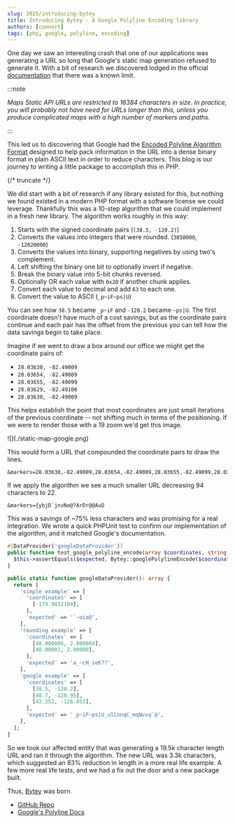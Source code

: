 ```yaml
---
slug: 2025/introducing-bytey
title: Introducing Bytey - A Google Polyline Encoding library
authors: [connort]
tags: [php, google, polyline, encoding]
---
```


One day we saw an interesting crash that one of our applications was generating a URL so long that Google's static map generation refused to generate it. With a bit of research we discovered lodged in the official [documentation](https://developers.google.com/maps/documentation/maps-static/start#url-size-restriction) that there was a known limit.

:::note

_Maps Static API URLs are restricted to 16384 characters in size. In practice, you will probably not have need for URLs longer than this, unless you produce complicated maps with a high number of markers and paths._

:::

This led us to discovering that Google had the [Encoded Polyline Algorithm Format](https://developers.google.com/maps/documentation/utilities/polylinealgorithm) designed to help pack information in the URL into a dense binary format in plain ASCII text in order to reduce characters. This blog is our journey to writing a little package to accomplish this in PHP.

{/* truncate */}

We did start with a bit of research if any library existed for this, but nothing we found existed in a modern PHP format with a software license we could leverage. Thankfully this was a 10-step algorithm that we could implement in a fresh new library. The algorithm works roughly in this way:

1. Starts with the signed coordinate pairs (`(38.5, -120.2)`)
2. Converts the values into integers that were rounded. (`3850000`, `-12020000`)
3. Converts the values into binary, supporting negatives by using two's complement.
4. Left shifting the binary one bit to optionally invert if negative.
5. Break the binary value into 5-bit chunks reversed.
6. Optionally OR each value with `0x20` if another chunk applies.
7. Convert each value to decimal and add `63` to each one.
8. Convert the value to ASCII (`_p~iF~ps|U`)

You can see how `38.5` became `_p~iF` and `-120.2` became `~ps|U`. The first coordinate doesn't have much of a cost savings, but as the coordinate pairs continue and each pair has the offset from the previous you can tell how the data savings begin to take place.

Imagine if we went to draw a box around our office we might get the coordinate pairs of:

* `28.03630, -82.49009`
* `28.03654, -82.49009`
* `28.03655, -82.49099`
* `28.03629, -82.49100`
* `28.03630, -82.49009`

This helps establish the point that most coordinates are just small iterations of the previous coordinate -- not shifting much in terms of the positioning. If we were to render those with a 19 zoom we'd get this image.

<div class="text--center">
  ![](./static-map-google.png)
</div>

This would form a URL that compounded the coordinate pairs to draw the lines.

```
&markers=28.03630,-82.49009,28.03654,-82.49009,28.03655,-82.49099,28.03629,-82.49100,28.03630,-82.49009
```

If we apply the algorithm we see a much smaller URL decreasing 94 characters to 22.

```
&markers={ybjD`jnvNo@?ArDr@@AuD
```

This was a savings of ~75% less characters and was promising for a real integration. We wrote a quick PHPUnit test to confirm our implementation of the algorithm, and it matched Google's documentation.

```php
#[DataProvider('googleDataProvider')]
public function test_google_polyline_encode(array $coordinates, string $expected): void {
  $this->assertEquals($expected, Bytey::googlePolylineEncode($coordinates));
}

public static function googleDataProvider(): array {
  return [
    'simple example' => [
      'coordinates' => [
        [-179.9832104],
      ],
      'expected' => '`~oia@',
    ],
    'rounding example' => [
      'coordinates' => [
        [48.000006, 2.000004],
        [48.00001, 2.00000],
      ],
      'expected' => 'a_~cH_seK??',
    ],
    'google example' => [
      'coordinates' => [
        [38.5, -120.2],
        [40.7, -120.95],
        [43.252, -126.453],
      ],
      'expected' => '_p~iF~ps|U_ulLnnqC_mqNvxq`@',
    ],
  ];
}
```

So we took our affected entity that was generating a 19.5k character length URL and ran it through the algorithm. The new URL was 3.3k characters, which suggested an 83% reduction in length in a more real life example. A few more real life tests, and we had a fix out the door and a new package built.

Thus, [Bytey](https://github.com/sourcetoad/Bytey) was born.

* [GitHub Repo](https://github.com/sourcetoad/Bytey)
* [Google's Polyline Docs](https://developers.google.com/maps/documentation/utilities/polylinealgorithm)
